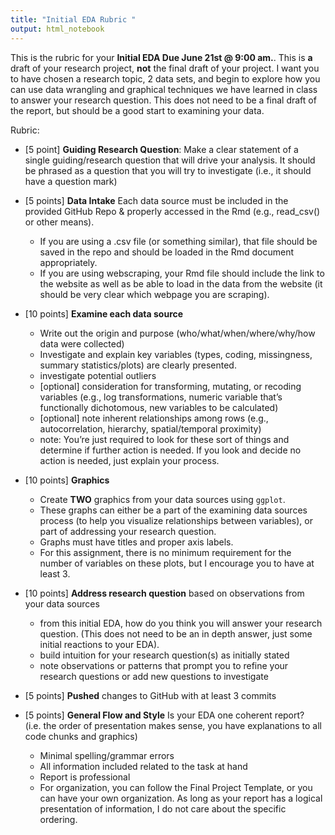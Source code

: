 ```yaml
---
title: "Initial EDA Rubric "
output: html_notebook
---
```


This is the rubric for your **Initial EDA Due June 21st @ 9:00 am.**. This is **a** draft of your research project, **not** the final draft of your project. I want you to have chosen a research topic, 2 data sets, and begin to explore how you can use data wrangling and graphical techniques we have learned in class to answer your research question. This does not need to be a final draft of the report, but should be a good start to examining your data. 

Rubric: 

- [5 point] **Guiding Research Question**: Make a clear statement of a single guiding/research question that will drive your analysis. It should be phrased as a question that you will try to investigate (i.e., it should have a question mark)

- [5 points] **Data Intake** Each data source must be included in the provided GitHub Repo & properly accessed in the Rmd (e.g., read_csv() or other means). 
  - If you are using a .csv file (or something similar), that file should be saved in the repo and should be loaded in the Rmd document appropriately. 
  - If you are using webscraping, your Rmd file should include the link to the website as well as be able to load in the data from the website (it should be very clear which webpage you are scraping). 

- [10 points] **Examine each data source** 
  - Write out the origin and purpose (who/what/when/where/why/how data were collected)
  - Investigate and explain key variables (types, coding, missingness, summary statistics/plots) are clearly presented. 
  - investigate potential outliers
  - [optional] consideration for transforming, mutating, or recoding variables (e.g., log transformations, numeric variable that's functionally dichotomous, new variables to be calculated)
  - [optional] note inherent relationships among rows (e.g., autocorrelation, hierarchy, spatial/temporal proximity)
  - note: You're just required to look for these sort of things and determine if further action is needed. If you look and decide no action is needed, just explain your process. 

- [10 points]  **Graphics**
  - Create **TWO** graphics from your data sources using `ggplot`. 
  - These graphs can either be a part of the examining data sources process (to help you visualize relationships between variables), or part of addressing your research question.
  - Graphs must have titles and proper axis labels. 
  - For this assignment, there is no minimum requirement for the number of variables on these plots, but I encourage you to have at least 3. 

- [10 points] **Address research question** based on observations from your data sources
  - from this initial EDA, how do you think you will answer your research question. (This does not need to be an in depth answer, just some initial reactions to your EDA). 
  - build intuition for your research question(s) as initially stated
  - note observations or patterns that prompt you to refine your research questions or add new questions to investigate
  
- [5 points] **Pushed** changes to GitHub with at least 3 commits 

- [5 points] **General Flow and Style** Is your EDA one coherent report? (i.e. the order of presentation makes sense, you have explanations to all code chunks and graphics)
  - Minimal spelling/grammar errors
  - All information included related to the task at hand
  - Report is professional
  - For organization, you can follow the Final Project Template, or you can have your own organization. As long as your report has a logical presentation of information, I do not care about the specific ordering. 